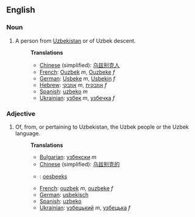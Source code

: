 ==English==

===Noun===

#A person from [[Uzbekistan]] or of Uzbek descent.
#:'''Translations'''
#:*[[Chinese]] (simplified): [[乌兹别克人]]
#:*[[French]]: [[Ouzbek]] ''m'', [[Ouzbeke]] ''f''
#:*[[German]]: [[Usbeke]] ''m'', [[Usbekin]] ''f''
#:*[[Hebrew]]: [[אוזבקי]] ''m'', [[אוזבקית]] ''f''
#:*[[Spanish]]: [[uzbeko]] ''m''
#:*[[Ukrainian]]: [[узбек]] ''m'', [[узбечка]] ''f''

===Adjective===

#Of, from, or pertaining to Uzbekistan, the Uzbek people or the Uzbek language.
#:'''Translations'''
#:*[[Bulgarian]]: [[узбекски]] ''m''
#:*[[Chinese]] (simplified): [[乌兹别克的]]
#:*{{nl}}: [[oesbeeks]]
#:*[[French]]: [[ouzbek]] ''m'', [[ouzbeke]] ''f''
#:*[[German]]: [[usbekisch]]
#:*[[Spanish]]: [[uzbeko]]
#:*[[Ukrainian]]: [[узбецький]] ''m'', [[узбецька]] ''f''